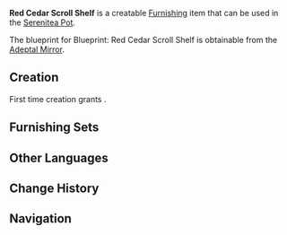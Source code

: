 {{Furnishing Infobox
|id             = 361206
|image          = Item Red Cedar Scroll Shelf.png
|category       = Large Furnishing
|subcategory    = Bookcase
|rarity         = 3
|adeptal_energy = 60
|load           = 196
|reduced_load   = 147
|description    = A tall cedar bookshelf that can store ancient times and scrolls conveniently.<br />The staggered grille design is not only for aesthetic purposes but also improves work rate. It is said that these shelves are most popular among those who love to show off their book collections.
|blueprint      = Adeptal Mirror
|adeptal mirror = 1
}}
'''Red Cedar Scroll Shelf''' is a creatable [[Furnishing]] item that can be used in the [[Serenitea Pot]].

The blueprint for Blueprint: Red Cedar Scroll Shelf is obtainable from the [[Adeptal Mirror]].

==Creation==
First time creation grants {{Item|Trust|24|x=60}}.
{{Recipe
|type = Creation
|time = 14h
|Fragrant Cedar Wood = 12
|Red Dye = 6
|sort = Fragrant Cedar Wood,Red Dye
}}

==Furnishing Sets==
{{Craft Usage}}

==Other Languages==
{{Other Languages
|default_hidden = 1
|en      = Red Cedar Scroll Shelf
|zhs     = 朱漆垂香木卷轴书架
|zhs_rm  = Zhūqī Chuíxiāng-mù Juànzhóu Shūjià
|zht     = 朱漆垂香木卷軸書架
|zht_rm  = Zhūqī Chuíxiāng-mù Juànzhóu Shūjià
|ja      = 朱漆垂香の巻物棚
|ja_rm   = Shuurushi Suikou no Makimonodana{{Assumed}}
|ko      = 붉은 수향나무 두루마리 책장
|ko_rm   = 
|es      = Estantería roja de cedro fragante para pergaminos
|fr      = Bibliothèque à parchemins rouge en cèdre
|ru      = Полка для свитков из красного кедра
|th      = ตู้ม้วนหนังสือไม้หอมสีแดง
|th_rm   = 
|vi      = Kệ Sách Cuộn Gỗ Thùy Hương Đỏ
|de      = Rot lackiertes Bücherregal aus Zedernholz mit Schriftrollen
|id      = Rak Gulungan Teks Merah dari Kayu Aras
|pt      = Estante de Cedro Vermelho para Pergaminhos
}}

==Change History==
{{Change History|1.5}}

==Navigation==
{{Furnishing Navbox/Interior|Large Furnishing}}